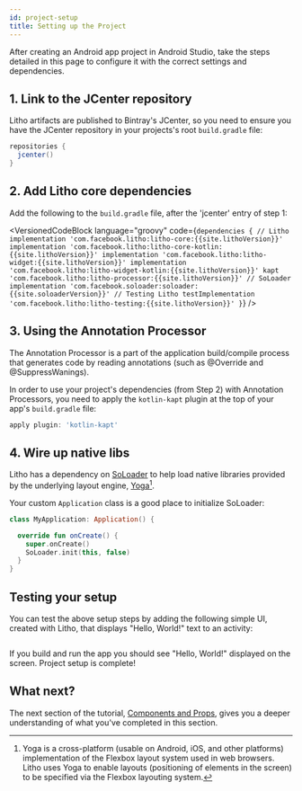 ```yaml
---
id: project-setup
title: Setting up the Project
---
```



After creating an Android app project in Android Studio, take the steps detailed in this page to configure it with the correct settings and dependencies.

## 1. Link to the JCenter repository

Litho artifacts are published to Bintray's JCenter, so you need to ensure you have the JCenter repository in your projects's root `build.gradle` file:

```groovy title="build.gradle"
repositories {
  jcenter()
}
```

## 2. Add Litho core dependencies

Add the following to the `build.gradle` file, after the 'jcenter' entry of step 1:

<VersionedCodeBlock language="groovy" code={`
dependencies {
  // Litho
  implementation 'com.facebook.litho:litho-core:{{site.lithoVersion}}'
  implementation 'com.facebook.litho:litho-core-kotlin:{{site.lithoVersion}}'
  implementation 'com.facebook.litho:litho-widget:{{site.lithoVersion}}'
  implementation 'com.facebook.litho:litho-widget-kotlin:{{site.lithoVersion}}'
  kapt 'com.facebook.litho:litho-processor:{{site.lithoVersion}}'
  // SoLoader
  implementation 'com.facebook.soloader:soloader:{{site.soloaderVersion}}'
  // Testing Litho
  testImplementation 'com.facebook.litho:litho-testing:{{site.lithoVersion}}'
}
`} />

## 3. Using the Annotation Processor

The Annotation Processor is a part of the application build/compile process that generates code by reading annotations (such as @Override and @SuppressWanings).

In order to use your project's dependencies (from Step 2) with Annotation Processors, you need to apply the `kotlin-kapt` plugin at the top of your app's `build.gradle` file:

```groovy
apply plugin: 'kotlin-kapt'
```

## 4. Wire up native libs

Litho has a dependency on [SoLoader](https://github.com/facebook/SoLoader) to help load native libraries provided by the underlying layout engine, [Yoga](https://yogalayout.com/docs/)[^1].

[^1]: Yoga is a cross-platform (usable on Android, iOS, and other platforms) implementation of the Flexbox layout system used in web browsers. Litho uses Yoga to enable layouts (positioning of elements in the screen) to be specified via the Flexbox layouting system.

Your custom `Application` class is a good place to initialize SoLoader:

```kotlin title="MyApplication.kt"
class MyApplication: Application() {

  override fun onCreate() {
    super.onCreate()
    SoLoader.init(this, false)
  }
}
```

## Testing your setup

You can test the above setup steps by adding the following simple UI, created with Litho, that displays "Hello, World!" text to an activity:

```kotlin file=sample/src/main/java/com/facebook/samples/litho/onboarding/MyActivity.kt start=start_example end=end_example
```

If you build and run the app you should see "Hello, World!" displayed on the screen. Project setup is complete!

## What next?

The next section of the tutorial, [Components and Props](first-components.md), gives you a deeper understanding of what you've completed in this section.
